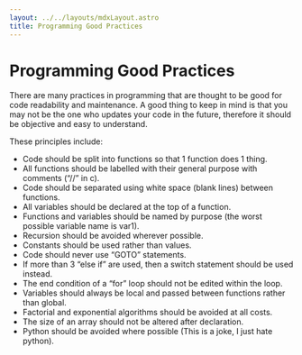 ```yaml
---
layout: ../../layouts/mdxLayout.astro
title: Programming Good Practices
---
```


# Programming Good Practices

There are many practices in programming that are thought to be good for code readability and maintenance. A good thing to keep in mind is that you may not be the one who updates your code in the future, therefore it should be objective and easy to understand.

These principles include:
- Code should be split into functions so that 1 function does 1 thing.
- All functions should be labelled with their general purpose with comments (“//” in c).
- Code should be separated using white space (blank lines) between functions.
- All variables should be declared at the top of a function.
- Functions and variables should be named by purpose (the worst possible variable name is var1).
- Recursion should be avoided wherever possible.
- Constants should be used rather than values.
- Code should never use “GOTO” statements.
- If more than 3 “else if” are used, then a switch statement should be used instead.
- The end condition of a “for” loop should not be edited within the loop.
- Variables should always be local and passed between functions rather than global.
- Factorial and exponential algorithms should be avoided at all costs.
- The size of an array should not be altered after declaration.
- Python should be avoided where possible (This is a joke, I just hate python).